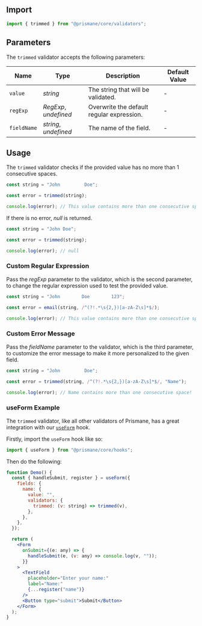 ## Import

```js
import { trimmed } from "@prismane/core/validators";
```

## Parameters

The `trimmed` validator accepts the following parameters:

| Name        | Type                  | Description                               | Default Value |
| ----------- | --------------------- | ----------------------------------------- | ------------- |
| `value`     | _string_              | The string that will be validated.        | -             |
| `regExp`    | _RegExp_, _undefined_ | Overwrite the default regular expression. | -             |
| `fieldName` | _string_, _undefined_ | The name of the field.                    | -             |

## Usage

The `trimmed` validator checks if the provided value has no more than 1 consecutive spaces.

```ts
const string = "John         Doe";

const error = trimmed(string);

console.log(error); // This value contains more than one consecutive space!
```

If there is no error, _null_ is returned.

```ts
const string = "John Doe";

const error = trimmed(string);

console.log(error); // null
```

### Custom Regular Expression

Pass the _regExp_ parameter to the validator, which is the second parameter, to change the regular expression used to test the provided value.

```ts
const string = "John        Doe        123";

const error = email(string, /^(?!.*\s{2,})[a-zA-Z\s]*$/);

console.log(error); // This value contains more than one consecutive space!
```

### Custom Error Message

Pass the _fieldName_ parameter to the validator, which is the third parameter, to customize the error message to make it more personalized to the given field.

```ts
const string = "John         Doe";

const error = trimmed(string, /^(?!.*\s{2,})[a-zA-Z\s]*$/, "Name");

console.log(error); // Name contains more than one consecutive space!
```

### useForm Example

The `trimmed` validator, like all other validators of Prismane, has a great integration with our [`useForm`](/docs/hooks/use-form) hook.

Firstly, import the `useForm` hook like so:

```js
import { useForm } from "@prismane/core/hooks";
```

Then do the following:

```jsx preview
function Demo() {
  const { handleSubmit, register } = useForm({
    fields: {
      name: {
        value: "",
        validators: {
          trimmed: (v: string) => trimmed(v),
        },
      },
    },
  });

  return (
    <Form
      onSubmit={(e: any) => {
        handleSubmit(e, (v: any) => console.log(v, ""));
      }}
    >
      <TextField
        placeholder="Enter your name:"
        label="Name:"
        {...register("name")}
      />
      <Button type="submit">Submit</Button>
    </Form>
  );
}
```
